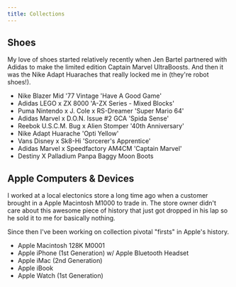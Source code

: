 ```yaml
---
title: Collections
---
```


## Shoes

My love of shoes started relatively recently when Jen Bartel partnered with Adidas to make the limited edition Captain Marvel UltraBoosts. And then it was the Nike Adapt Huaraches that really locked me in (they're robot shoes!).

- Nike Blazer Mid '77 Vintage 'Have A Good Game'
- Adidas LEGO x ZX 8000 'A-ZX Series - Mixed Blocks'
- Puma Nintendo x J. Cole x RS-Dreamer 'Super Mario 64'
- Adidas Marvel x D.O.N. Issue #2 GCA 'Spida Sense'
- Reebok U.S.C.M. Bug x Alien Stomper '40th Anniversary'
- Nike Adapt Huarache 'Opti Yellow'
- Vans Disney x Sk8-Hi 'Sorcerer's Apprentice'
- Adidas Marvel x Speedfactory AM4CM 'Captain Marvel'
- Destiny X Palladium Panpa Baggy Moon Boots

## Apple Computers & Devices

I worked at a local electonics store a long time ago when a customer brought in a Apple Macintosh M1000 to trade in. The store owner didn't care about this awesome piece of history that just got dropped in his lap so he sold it to me for basically nothing.

Since then I've been working on collection pivotal "firsts" in Apple's history.

- Apple Macintosh 128K M0001
- Apple iPhone (1st Generation) w/ Apple Bluetooth Headset
- Apple iMac (2nd Generation)
- Apple iBook
- Apple Watch (1st Generation)
